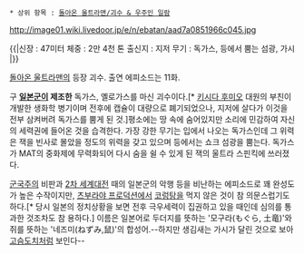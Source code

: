  * 상위 항목 : [[돌아온 울트라맨/괴수 & 우주인 일람]]

http://image01.wiki.livedoor.jp/e/n/ebatan/aad7a0851966c045.jpg

{{|신장 : 47미터
체중 : 2만 4천 톤
출신지 : 지저
무기 : 독가스, 등에서 뿜는 섬광, 가시
|}}

[[돌아온 울트라맨]]의 등장 괴수. 출연 에피소드는 11화.

구 '''[[일본군]]이 제조한''' 독가스, 옐로가스를 마신 괴수이다.[* [[키시다 후미오]] 대원의 부친이 개발한 생화학 병기이며 전후에 캡슐이 대량으로 폐기되었으나, 지저에 살다가 이것을 전부 삼켜버려 독가스를 뿜게 된 것.]평소에는 땅 속에 숨어있지만 소리에 민감하여 자신의 세력권에 들어온 것을 습격한다. 가장 강한 무기는 입에서 나오는 독가스인데 그 위력은 잭을 빈사로 몰았을 정도의 위력을 갖고 있으며 등에서는 쇼크 섬광을 뿜는다. 독가스가 MAT의 중화제에 무력화되어 다시 숨을 쉴 수 있게 된 잭의 울트라 스핀킥에 쓰러졌다.

[[군국주의]] 비판과 [[2차 세계대전]] 때의 일본군의 악행 등을 비난하는 에피소드로 꽤 완성도가 높은 수작이지만, [[츠부라야 프로덕션]]에서 [[코렁탕]]을 먹지 않은 것이 참 의문스럽기도 하다.[* 당시 일본의 정치상황을 보면 전후 극우세력이 집권하고 있을 때인데 심의를 통과한 것조차도 참 용하다.] 이름은 일본어로 두더지를 뜻하는 '모구라(もぐら, 土竜)'와 쥐를 뜻하는 '네즈미(ねずみ,鼠)'의 합성어.--하지만 생김새는 가시가 달린 것으로 보아 [[고슴도치]]처럼 보인다--

